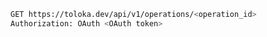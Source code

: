 ```bash
GET https://toloka.dev/api/v1/operations/<operation_id>
Authorization: OAuth <OAuth token>
```